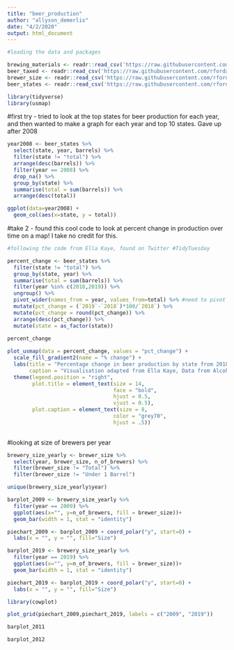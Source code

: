 ```yaml
---
title: "beer_production"
author: "allyson_demerlis"
date: "4/2/2020"
output: html_document
---
```


```r
#loading the data and packages

brewing_materials <- readr::read_csv('https://raw.githubusercontent.com/rfordatascience/tidytuesday/master/data/2020/2020-03-31/brewing_materials.csv')
beer_taxed <- readr::read_csv('https://raw.githubusercontent.com/rfordatascience/tidytuesday/master/data/2020/2020-03-31/beer_taxed.csv')
brewer_size <- readr::read_csv('https://raw.githubusercontent.com/rfordatascience/tidytuesday/master/data/2020/2020-03-31/brewer_size.csv')
beer_states <- readr::read_csv('https://raw.githubusercontent.com/rfordatascience/tidytuesday/master/data/2020/2020-03-31/beer_states.csv')

library(tidyverse)
library(usmap)

```

#first try - tried to look at the top states for beer production for each year, and then wanted to make a graph for each year and top 10 states. Gave up after 2008
```r

year2008 <- beer_states %>% 
  select(state, year, barrels) %>% 
  filter(state != "total") %>% 
  arrange(desc(barrels)) %>% 
  filter(year == 2008) %>% 
  drop_na() %>% 
  group_by(state) %>% 
  summarise(total = sum(barrels)) %>% 
  arrange(desc(total)) 

ggplot(data=year2008) + 
  geom_col(aes(x=state, y = total))

```

#take 2 - found this cool code to look at percent change in production over time on a map! I take no credit for this. 
```r
#following the code from Ella Kaye, found on Twitter #TidyTuesday

percent_change <- beer_states %>% 
  filter(state != "total") %>% 
  group_by(state, year) %>%
  summarise(total = sum(barrels)) %>% 
  filter(year %in% c(2018,2019)) %>%
  ungroup() %>%
  pivot_wider(names_from = year, values_from=total) %>% #need to pivot to make 2 columns, one for each year. 
  mutate(pct_change = (`2019`-`2018`)*100/`2018`) %>%
  mutate(pct_change = round(pct_change)) %>%
  arrange(desc(pct_change)) %>%
  mutate(state = as_factor(state))
  
percent_change

plot_usmap(data = percent_change, values = "pct_change") + 
  scale_fill_gradient2(name = "% change") +
  labs(title = "Percentage change in beer production by state from 2018 to 2019",
       caption = "Visualisation adapted from Ella Kaye, Data from Alcohol and Tabacoo Tax and Trade Bureau") +
  theme(legend.position = "right",
        plot.title = element_text(size = 14,
                                  face = "bold",
                                  hjust = 0.5,
                                  vjust = 0.5),
        plot.caption = element_text(size = 8,
                                  color = "grey70",
                                  hjust = .5)) 
 
```

#looking at size of brewers per year
```r

brewery_size_yearly <- brewer_size %>%
  select(year, brewer_size, n_of_brewers) %>%
  filter(brewer_size != "Total") %>%
  filter(brewer_size != "Under 1 Barrel")

unique(brewery_size_yearly$year)

barplot_2009 <- brewery_size_yearly %>% 
  filter(year == 2009) %>%
  ggplot(aes(x="", y=n_of_brewers, fill = brewer_size))+
  geom_bar(width = 1, stat = "identity") 

piechart_2009 <- barplot_2009 + coord_polar("y", start=0) +
  labs(x = "", y = "", fill="Size") 

barplot_2019 <- brewery_size_yearly %>% 
  filter(year == 2019) %>%
  ggplot(aes(x="", y=n_of_brewers, fill = brewer_size))+
  geom_bar(width = 1, stat = "identity") 

piechart_2019 <- barplot_2019 + coord_polar("y", start=0) +
  labs(x = "", y = "", fill="Size") 

library(cowplot)

plot_grid(piechart_2009,piechart_2019, labels = c("2009", "2019"))

barplot_2011

barplot_2012






```

